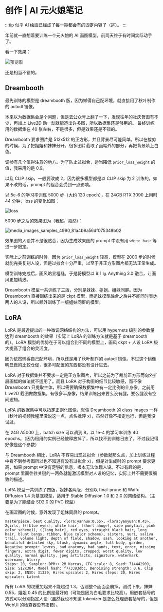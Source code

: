 # 创作 | AI 元火娘笔记

:::tip
似乎 AI 绘画已经成了每一期都会有的固定内容了（逃）。
:::


年前就一直想着要训练一个元火娘的 AI 画图模型，前两天终于有时间实际动手了。

看一下效果：

![预览图](https://huggingface.co/wybxc/yanhuo-v1-dreambooth/resolve/main/preview_1.png)

还是相当不错的。

## Dreambooth

最先训练的模型是 dreambooth 版，因为懒得自己配环境，就直接用了秋叶制作的 autodl 镜像。

本来以为数据集会是个问题，但是去公众号上翻了一下，发现往年的社庆贺图有不少，再加上 Live2D 动一动就能造出许多图，所以数据集还是够用的。
最终训练用的数据集在 40 张左右，不是很多，但是效果还是不错的。

Dreambooth 要求图片是 512x512 的正方形，并且背景尽可能简单。所以在裁剪的时候，为了把姐姐和妹妹分开，很多图片截取了画幅外的部分，再把背景填上白色。

调参有几个值得注意的地方。为了防止过拟合，适当降低 `prior_loss_weight` 的值，我采用的是 0.9。

以及 CLIP skip，一般要改成 2，因为很多模型都是以 CLIP skip 为 2 训练的，如果不改的话，prompt 的组合会受到一点影响。

以 5e-6 的学习率训练 5000 步（大约 120 epoch），在 24GB RTX 3090 上用时 44 分钟，loss 的变化如图：

![loss](loss.png)

5000 步之后的效果图为<HM>（我超，嘉然）</HM>：

![media_images_samples_4990_81a4b9a56df075348b02](./media_images_samples_4990_81a4b9a56df075348b02.png)

效果图的人设并不是很贴合，因为生成效果图的 prompt 中没有用 `white hair` 等进一步限定。

实际上之前训练的时候，因为 `prior_loss_weight` 较高，模型在 2000 步的时候就能完美复刻人设，但是过拟合十分严重，以至于非正方形图片都无法正常生成。

模型训练完成后，画风略显粗糙，于是将模型以 9:1 与 Anything 3.0 融合，让画风更加精致。

Dreambooth 模型一共训练了三版，分别是妹妹、姐姐、姐妹同屏。因为 Dreambooth 直接训练出来的是 ckpt 模型，而姐妹模型融合之后并不能同时表达两人的人设，所以额外训练了一版姐妹同屏的模型。

## LoRA

LoRA 是最近提出的一种微调网络结构的方法，可以用 hypernets 级别的参数量达到 dreambooth 的效果（实际上 LoRA 的训练方法就是基于 dreambooth 的）。LoRA 模型的优势在于可以组合到不同的模型上，画风 ckpt + 人设 LoRA 极大提高了组合的灵活度。

因为依然懒得自己配环境，所以还是用了秋叶制作的 autodl 镜像。不过这个镜像明显做的比较仓促，很多可配置的东西都没有设计进去。

LoRA 对于数据集并不要求一定是正方形图片，所以之前为了裁剪正方形而向外扩展画幅的做法就不适用了。而且 LoRA 对于构图的细节比较敏感，而不像 Dreambooth 只提取主体，所以需要确保数据集中有一定比例的全身像。之前用 Live2D 截图做数据集，有很多半身像，结果训练出来要么没有腿，要么腿没有空间逻辑。

LoRA 的数据集中可以指定正则化图像，就像 Dreambooth 的 class images 一样（秋叶的视频教程里没说这一点，点名批评 x），虽然好像不指定也行，但是我没试过。

在 24G A5000 上，batch size 可以调到 8，以 1e-4 的学习率训练 40 epochs。（因为租用的实例已经被释放掉了，所以找不到训练日志了，不过我记得好像是这个参数）

与 Dreambooth 相比，LoRA 不容易出现过拟合（参数就那么点，加上训练过程中看不到参考图所以也不知道有没有过拟合 x），但是对生成时的 prompt 要求更高，如果 prompt 中没有足够的信息，根本无法体现人设。不过有趣的是，prompt 里面往往关键的一两条就能激活模型对人设的记忆，实际上并不需要很细致的描述。

LoRA 模型一共训练了四版，姐妹各两版，分别以 final-prune 和 Waifu Diffusion 1.4 为基底模型，适用于 Stable Diffusion 1.0 和 2.0 的网络结构。（主要是为了能结合 SD2.0 的 PVC 模型）

在画<HM>涩</HM>图的时候，意外发现了姐妹同屏的 prompt。

```text
masterpiece, best quality, <lora:yanhuo:0.55>, <lora:yanyuan:0.45>, 2girls, (([blue eyes], white hair, [short ahoge], side ponytail, pink color scheme)), ([long hair], red eyes, straight black hair, long hair, blunt bangs, ribbon, blue color scheme), sisters, yuri, saliva trail, volume light, depth of field, shadow, sash, looking at another, beautiful detailed sky, blush, dynamic angle, full body, garden,
Negative prompt: lowres, bad anatomy, bad hands, text, error, missing fingers, extra digit, fewer digits, cropped, worst quality, low quality, normal quality, jpeg artifacts, signature, watermark, username, blurry
Steps: 20, Sampler: DPM++ 2M Karras, CFG scale: 8, Seed: 714442909, Size: 512x384, Model hash: f773383dbc, Denoising strength: 0.6, Clip skip: 2, ENSD: 31339, Hires upscale: 2, Hires steps: 20, Hires upscaler: Latent
```

所有 LoRA 的权重加起来不能超过 1.3，否则整个画面会崩掉。测试下来，妹妹 0.55，姐姐 0.45 的比例是最好的（可能是因为白毛要求比较高）。用嵌套括号的方式可以分别指定人设（虽然我也不知道 tokenizer 是怎么处理嵌套括号的，但是 WebUI 的检查器没有报错）。
